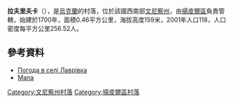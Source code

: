 {{coord|48|22|45|N|28|13|24|E|scale:30000|display=title}}

'''拉夫里夫卡'''（{{lang-uk|Лаврівка}}），是[[烏克蘭|烏克蘭]]的村落，位於該國西南部[[文尼察州|文尼察州]]，由[[揚皮爾區|揚皮爾區]]負責管轄，始建於1700年，面積0.46平方公里，海拔高度159米，2001年人口118，人口密度每平方公里256.52人。

==參考資料==
* [http://weather.in.ua/ua/vinnickaja/12984 Погода в селі Лаврівка] {{Wayback|url=http://weather.in.ua/ua/vinnickaja/12984 |date=20111220094607 }}
* [http://uamaps.com/ukraine-map/vinnitskaya/yampolskiy/lavrovka/ Мапа] {{Wayback|url=http://uamaps.com/ukraine-map/vinnitskaya/yampolskiy/lavrovka/ |date=20071130075733 }}

[[Category:文尼察州村落|Category:文尼察州村落]]
[[Category:揚皮爾區村落|Category:揚皮爾區村落]]


{{Vinnytsia-geo-stub}}